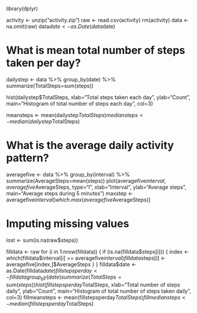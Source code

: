 library(dplyr)

activity <- unzip("activity.zip")
raw <- read.csv(activity)
rm(activity)
data <- na.omit(raw)
data$date <- as.Date(data$date)


# What is mean total number of steps taken per day? #
dailystep <- data %>% 
    group_by(date) %>% 
    summarize(TotalSteps=sum(steps))

hist(dailystep$TotalSteps, xlab="Total steps taken each day", ylab="Count", 
main="Histogram of total number of steps each day", col=3)

meansteps <- mean(dailystep$TotalSteps)
mediansteps <- median(dailystep$TotalSteps)

# What is the average daily activity pattern? #
averagefive <- data %>%
    group_by(interval) %>%
    summarize(AverageSteps=mean(steps))
plot(averagefive$interval, averagefive$AverageSteps, 
     type="l",
     xlab="Interval",
     ylab="Average steps",
     main="Average steps during 5 minutes")
maxstep <- averagefive$interval[which.max(averagefive$AverageSteps)]

# Imputing missing values #
lost <- sum(is.na(raw$steps))

filldata <- raw
for (i in 1:nrow(filldata)) {
    if (is.na(filldata$steps[i])) {
        index <- which(filldata$interval[i] == averagefive$interval)
        filldata$steps[i] <- averagefive[index,]$AverageSteps
    }
}
filldata$date <- as.Date(filldata$date)
fillstepsperday <- filldata %>% 
    group_by(date) %>% 
    summarize(TotalSteps=sum(steps))
hist(fillstepsperday$TotalSteps, 
     xlab="Total number of steps daily", 
     ylab="Count", 
     main="Histogram of total number of steps taken daily",
     col=3)
fillmeansteps <- mean(fillstepsperday$TotalSteps)
fillmediansteps <- median(fillstepsperday$TotalSteps)

